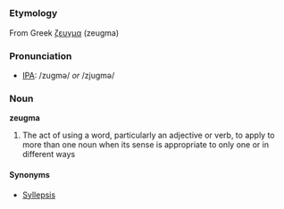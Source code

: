 =={{en}}==
===Etymology===
From Greek [[ζευγμα]] (zeugma)

===Pronunciation===
* [[Appendix:International_Phonetic_Alphabet|IPA]]: /zugmə/ ''or'' /zjugmə/

===Noun===
'''zeugma'''
# The act of using a word, particularly an adjective or verb, to apply to more than one noun when its sense is appropriate to only one or in different ways

====Synonyms====
* [[Syllepsis]]